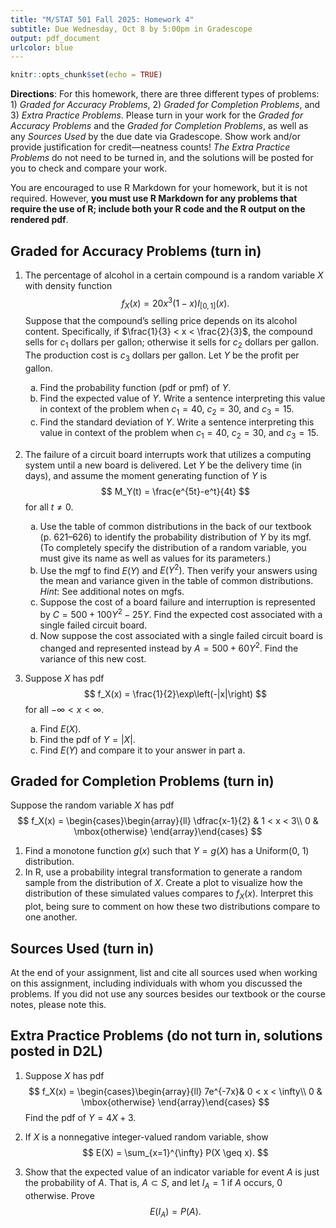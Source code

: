 ```yaml
---
title: "M/STAT 501 Fall 2025: Homework 4"
subtitle: Due Wednesday, Oct 8 by 5:00pm in Gradescope
output: pdf_document
urlcolor: blue
---
```


<!-- Material covered: Sections 2.1-2.3 -->

```r
knitr::opts_chunk$set(echo = TRUE)
```

**Directions**: For this homework, there are three different types of problems: 1) _Graded for Accuracy Problems_, 2) _Graded for Completion Problems_, and 3) _Extra Practice Problems_. Please turn in your work for the _Graded for Accuracy Problems_ and the _Graded for Completion Problems_, as well as any _Sources Used_ by the due date via Gradescope. Show work and/or provide justification for credit---neatness counts! _The Extra Practice Problems_ do not need to be turned in, and the solutions will be posted for you to check and compare your work.

You are encouraged to use R Markdown for your homework, but it is not required. However, **you must use R Markdown for any problems that require the use of R; include both your R code and the R output on the rendered pdf**.

## Graded for Accuracy Problems (turn in)

1. The percentage of alcohol in a certain compound is a random variable $X$ with density function
$$
f_X(x) = 20x^3(1-x)I_{[0,1]}(x).
$$
Suppose that the compound's selling price depends on its alcohol content. Specifically, if $\frac{1}{3} < x < \frac{2}{3}$, the compound sells for $c_1$ dollars per gallon; otherwise it sells for $c_2$ dollars per gallon.  The production cost is $c_3$ dollars per gallon. Let $Y$ be the profit per gallon.

    a. Find the probability function (pdf or pmf) of $Y$.  
    b. Find the expected value of $Y$. Write a sentence interpreting this value in context of the problem when $c_1 = 40$, $c_2 = 30$, and $c_3 = 15$.  
    c. Find the standard deviation of $Y$. Write a sentence interpreting this value in context of the problem when $c_1 = 40$, $c_2 = 30$, and $c_3 = 15$.

\vspace{.1in}

2. The failure of a circuit board interrupts work that utilizes a computing system until a new board is delivered. Let $Y$ be the delivery time (in days), and assume the moment generating function of $Y$ is
$$
M_Y(t) = \frac{e^{5t}-e^t}{4t}
$$
for all $t \neq 0$.  
 
    a. Use the table of common distributions in the back of our textbook (p. 621--626) to identify the probability distribution of $Y$ by its mgf. (To completely specify the distribution of a random variable, you must give its name as well as values for its parameters.)   
    b. Use the mgf to find $E(Y)$ and $E(Y^2)$. Then verify your answers using the mean and variance given in the table of common distributions. _Hint_: See additional notes on mgfs.  
    c. Suppose the cost of a board failure and interruption is represented by $C = 500+100Y^2 - 25Y$. Find the expected cost associated with a single failed circuit board.  
    d. Now suppose the cost associated with a single failed circuit board is changed and represented instead by $A = 500 + 60Y^2$. Find the variance of this new cost.

\newpage

3. Suppose $X$ has pdf
$$
f_X(x) = \frac{1}{2}\exp\left(-|x|\right)
$$
for all $-\infty < x < \infty$.  

    a. Find $E(X)$.  
    b. Find the pdf of $Y = |X|$.  
    c. Find $E(Y)$ and compare it to your answer in part a.  
    

## Graded for Completion Problems (turn in)

Suppose the random variable $X$ has pdf
$$
f_X(x) = \begin{cases}\begin{array}{ll}
\dfrac{x-1}{2} & 1 < x < 3\\
0 & \mbox{otherwise}
\end{array}\end{cases}
$$

1. Find a monotone function $g(x)$ such that $Y = g(X)$ has a Uniform(0, 1) distribution.    
2. In R, use a probability integral transformation to generate a random sample from the distribution of $X$. Create a plot to visualize how the distribution of these simulated values compares to $f_X(x)$. Interpret this plot, being sure to comment on how these two distributions compare to one another.

## Sources Used (turn in)

At the end of your assignment, list and cite all sources used when working on this assignment, including individuals with whom you discussed the problems.
If you did not use any sources besides our textbook or the course notes, please note this.



## Extra Practice Problems (do not turn in, solutions posted in D2L)

1. Suppose $X$ has pdf  
$$
f_X(x) = \begin{cases}\begin{array}{ll}
7e^{-7x}&  0 < x < \infty\\
0 & \mbox{otherwise}
\end{array}\end{cases}
$$
Find the pdf of $Y = 4X + 3$.

\vspace{.1in}

2. If $X$ is a nonnegative integer-valued random variable, show
$$
E(X) = \sum_{x=1}^{\infty} P(X \geq x).
$$

3. Show that the expected value of an indicator variable for event $A$ is just the probability of $A$. That is, $A \subset S$, and let $I_A = 1$ if $A$ occurs, 0 otherwise. Prove
$$
E(I_A) = P(A).
$$